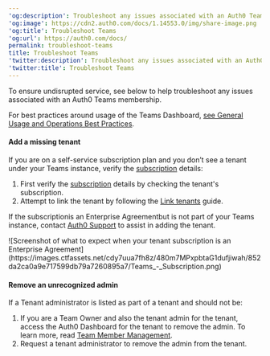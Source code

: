 ---
'og:description': Troubleshoot any issues associated with an Auth0 Teams membership.
'og:image': https://cdn2.auth0.com/docs/1.14553.0/img/share-image.png
'og:title': Troubleshoot Teams
'og:url': https://auth0.com/docs/
permalink: troubleshoot-teams
title: Troubleshoot Teams
'twitter:description': Troubleshoot any issues associated with an Auth0 Teams membership.
'twitter:title': Troubleshoot Teams
---
To ensure undisrupted service, see below to help troubleshoot any issues associated with an Auth0 Teams membership.

<Callout icon="file-lines" color="#0EA5E9" iconType="regular">

For best practices around usage of the Teams Dashboard, [see General Usage and Operations Best Practices](/docs/troubleshoot/general-usage-and-operations-best-practices).

</Callout>

#### Add a missing tenant

If you are on a self-service subscription plan and you don’t see a tenant under your Teams instance, verify the [subscription](/docs/troubleshoot/customer-support/manage-subscriptions) details:

1. First verify the [subscription](/docs/troubleshoot/customer-support/manage-subscriptions) details by checking the tenant's subscription.
2. Attempt to link the tenant by following the [Link tenants](/docs/get-started/auth0-teams/tenant-management) guide.

If the subscriptionis an Enterprise Agreementbut is not part of your Teams instance, contact [Auth0 Support](http://support.auth0.com) to assist in adding the tenant.

<Frame>![Screenshot of what to expect when your tenant subscription is an Enterprise Agreement](https://images.ctfassets.net/cdy7uua7fh8z/480m7MPxpbtaG1dufjiwah/852da2ca0a9e717599db79a7260895a7/Teams_-_Subscription.png)</Frame>

#### Remove an unrecognized admin

If a Tenant administrator is listed as part of a tenant and should not be:

1. If you are a Team Owner and also the tenant admin for the tenant, access the Auth0 Dashboard for the tenant to remove the admin. To learn more, read [Team Member Management](/docs/get-started/auth0-teams/team-member-management).
2. Request a tenant administrator to remove the admin from the tenant.